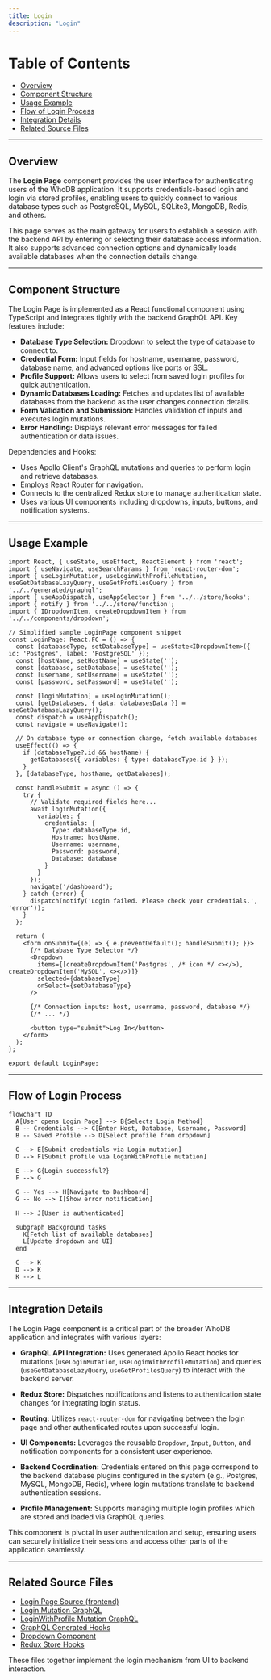 ```yaml
---
title: Login
description: "Login"
---
```


# Table of Contents

- [Overview](#overview)
- [Component Structure](#component-structure)
- [Usage Example](#usage-example)
- [Flow of Login Process](#flow-of-login-process)
- [Integration Details](#integration-details)
- [Related Source Files](#related-source-files)

---

## Overview

The **Login Page** component provides the user interface for authenticating users of the WhoDB application. It supports credentials-based login and login via stored profiles, enabling users to quickly connect to various database types such as PostgreSQL, MySQL, SQLite3, MongoDB, Redis, and others.

This page serves as the main gateway for users to establish a session with the backend API by entering or selecting their database access information. It also supports advanced connection options and dynamically loads available databases when the connection details change.

---

## Component Structure

The Login Page is implemented as a React functional component using TypeScript and integrates tightly with the backend GraphQL API. Key features include:

- **Database Type Selection:** Dropdown to select the type of database to connect to.
- **Credential Form:** Input fields for hostname, username, password, database name, and advanced options like ports or SSL.
- **Profile Support:** Allows users to select from saved login profiles for quick authentication.
- **Dynamic Databases Loading:** Fetches and updates list of available databases from the backend as the user changes connection details.
- **Form Validation and Submission:** Handles validation of inputs and executes login mutations.
- **Error Handling:** Displays relevant error messages for failed authentication or data issues.

Dependencies and Hooks:

- Uses Apollo Client's GraphQL mutations and queries to perform login and retrieve databases.
- Employs React Router for navigation.
- Connects to the centralized Redux store to manage authentication state.
- Uses various UI components including dropdowns, inputs, buttons, and notification systems.

---

## Usage Example

```tsx
import React, { useState, useEffect, ReactElement } from 'react';
import { useNavigate, useSearchParams } from 'react-router-dom';
import { useLoginMutation, useLoginWithProfileMutation, useGetDatabaseLazyQuery, useGetProfilesQuery } from '../../generated/graphql';
import { useAppDispatch, useAppSelector } from '../../store/hooks';
import { notify } from '../../store/function';
import { IDropdownItem, createDropdownItem } from '../../components/dropdown';

// Simplified sample LoginPage component snippet
const LoginPage: React.FC = () => {
  const [databaseType, setDatabaseType] = useState<IDropdownItem>({ id: 'Postgres', label: 'PostgreSQL' });
  const [hostName, setHostName] = useState('');
  const [database, setDatabase] = useState('');
  const [username, setUsername] = useState('');
  const [password, setPassword] = useState('');
  
  const [loginMutation] = useLoginMutation();
  const [getDatabases, { data: databasesData }] = useGetDatabaseLazyQuery();
  const dispatch = useAppDispatch();
  const navigate = useNavigate();

  // On database type or connection change, fetch available databases
  useEffect(() => {
    if (databaseType?.id && hostName) {
      getDatabases({ variables: { type: databaseType.id } });
    }
  }, [databaseType, hostName, getDatabases]);

  const handleSubmit = async () => {
    try {
      // Validate required fields here...
      await loginMutation({
        variables: {
          credentials: {
            Type: databaseType.id,
            Hostname: hostName,
            Username: username,
            Password: password,
            Database: database
          }
        }
      });
      navigate('/dashboard');
    } catch (error) {
      dispatch(notify('Login failed. Please check your credentials.', 'error'));
    }
  };

  return (
    <form onSubmit={(e) => { e.preventDefault(); handleSubmit(); }}>
      {/* Database Type Selector */}
      <Dropdown
        items={[createDropdownItem('Postgres', /* icon */ <></>), createDropdownItem('MySQL', <></>)]}
        selected={databaseType}
        onSelect={setDatabaseType}
      />

      {/* Connection inputs: host, username, password, database */}
      {/* ... */}

      <button type="submit">Log In</button>
    </form>
  );
};

export default LoginPage;
```

---

## Flow of Login Process

```mermaid
flowchart TD
  A[User opens Login Page] --> B{Selects Login Method}
  B -- Credentials --> C[Enter Host, Database, Username, Password]
  B -- Saved Profile --> D[Select profile from dropdown]

  C --> E[Submit credentials via Login mutation]
  D --> F[Submit profile via LoginWithProfile mutation]

  E --> G{Login successful?}
  F --> G

  G -- Yes --> H[Navigate to Dashboard]
  G -- No --> I[Show error notification]

  H --> J[User is authenticated]

  subgraph Background tasks
    K[Fetch list of available databases]
    L[Update dropdown and UI]
  end

  C --> K
  D --> K
  K --> L
```

---

## Integration Details

The Login Page component is a critical part of the broader WhoDB application and integrates with various layers:

- **GraphQL API Integration:** Uses generated Apollo React hooks for mutations (`useLoginMutation`, `useLoginWithProfileMutation`) and queries (`useGetDatabaseLazyQuery`, `useGetProfilesQuery`) to interact with the backend server.

- **Redux Store:** Dispatches notifications and listens to authentication state changes for integrating login status.

- **Routing:** Utilizes `react-router-dom` for navigating between the login page and other authenticated routes upon successful login.

- **UI Components:** Leverages the reusable `Dropdown`, `Input`, `Button`, and notification components for a consistent user experience.

- **Backend Coordination:** Credentials entered on this page correspond to the backend database plugins configured in the system (e.g., Postgres, MySQL, MongoDB, Redis), where login mutations translate to backend authentication sessions.

- **Profile Management:** Supports managing multiple login profiles which are stored and loaded via GraphQL queries.

This component is pivotal in user authentication and setup, ensuring users can securely initialize their sessions and access other parts of the application seamlessly.

---

## Related Source Files

- [Login Page Source (frontend)](frontend/src/pages/auth/login.tsx)
- [Login Mutation GraphQL](frontend/src/pages/auth/login.mutation.graphql)
- [LoginWithProfile Mutation GraphQL](frontend/src/pages/auth/login-with-profile.mutation.graphql)
- [GraphQL Generated Hooks](frontend/src/generated/graphql.tsx)
- [Dropdown Component](frontend/src/components/dropdown.tsx)
- [Redux Store Hooks](frontend/src/store/hooks.ts)

These files together implement the login mechanism from UI to backend interaction.
